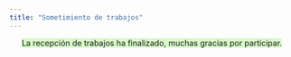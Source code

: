 ---
title: "Sometimiento de trabajos"
---
<center>
<span style="background-color: #D7FAC8">
La recepción de trabajos ha finalizado, muchas gracias por participar.
</span>
</center>

<br/>

